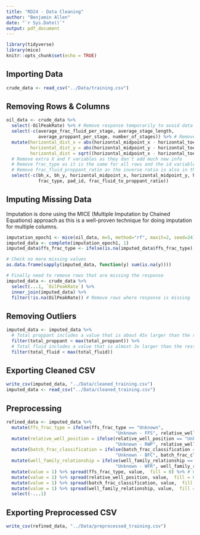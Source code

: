 ```yaml
---
title: "RD24 - Data Cleaning"
author: "Benjamin Allen"
date: "`r Sys.Date()`"
output: pdf_document
---
```


```r
library(tidyverse)
library(mice)
knitr::opts_chunk$set(echo = TRUE)
```

## Importing Data

```r
crude_data <- read_csv("../Data/training.csv")
```


## Removing Rows & Columns

```r
oil_data <- crude_data %>% 
  select(-OilPeakRate) %>% # Remove response temporarily to avoid data leakage
  select(-c(average_frac_fluid_per_stage, average_stage_length,
            average_proppant_per_stage, number_of_stages)) %>% # Remove columns with >90% missing rows
  mutate(horizontal_dist_x = abs(horizontal_midpoint_x - horizontal_toe_x),
         horizontal_dist_y = abs(horizontal_midpoint_y - horizontal_toe_y),
         horizontal_dist = sqrt((horizontal_midpoint_x - horizontal_toe_x)^2 + (horizontal_midpoint_y - horizontal_toe_y)^2)) %>% # Create horizontal distance variables
  # Remove extra X and Y variables as they don't add much new info
  # Remove frac_type as it is the same for all rows and the id variables
  # Remove frac_fluid_proppant_ratio as the inverse ratio is also in the dataset
  select(-c(bh_x, bh_y, horizontal_midpoint_x, horizontal_midpoint_y, horizontal_toe_x, horizontal_toe_y,
            frac_type, pad_id, frac_fluid_to_proppant_ratio))

```


## Imputing Missing Data

Imputation is done using the MICE (Multiple Imputation by Chained Equations) approach as this is a well-proven technique for doing imputation for multiple columns.

```r
imputation_epoch1 <- mice(oil_data, m=5, method="rf", maxit=2, seed=24)
imputed_data <- complete(imputation_epoch1, 1)
imputed_data$ffs_frac_type <- ifelse(is.na(imputed_data$ffs_frac_type), "Unknown", imputed_data$ffs_frac_type)

# Check no more missing values
as.data.frame(sapply(imputed_data, function(y) sum(is.na(y))))

# Finally need to remove rows that are missing the response
imputed_data <- crude_data %>% 
  select(...1, `OilPeakRate`) %>% 
  inner_join(imputed_data) %>% 
  filter(!is.na(OilPeakRate)) # Remove rows where response is missing
```

## Removing Outliers

```r
imputed_data <- imputed_data %>% 
  # Total proppant includes a value that is about 45x larger than the rest
  filter(total_proppant < max(total_proppant)) %>% 
  # Total fluid includes a value that is almost 3x larger than the rest
  filter(total_fluid < max(total_fluid))
```

## Exporting Cleaned CSV

```r
write_csv(imputed_data, "../Data/cleaned_training.csv")
imputed_data <- read_csv("../Data/cleaned_training.csv")
```

## Preprocessing

```r
refined_data <- imputed_data %>%
  mutate(ffs_frac_type = ifelse(ffs_frac_type == "Unknown",
                                         "Unknown - FFS", relative_well_position)) %>% 
  mutate(relative_well_position = ifelse(relative_well_position == "Unknown",
                                         "Unknown - RWP", relative_well_position)) %>% 
  mutate(batch_frac_classification = ifelse(batch_frac_classification == "Unknown",
                                         "Unknown - BFC", batch_frac_classification)) %>% 
  mutate(well_family_relationship = ifelse(well_family_relationship == "Unknown",
                                         "Unknown - WFR", well_family_relationship)) %>% 
  mutate(value = 1) %>% spread(ffs_frac_type, value,  fill = 0) %>% # One-Hot Encoding
  mutate(value = 1) %>% spread(relative_well_position, value,  fill = 0) %>% 
  mutate(value = 1) %>% spread(batch_frac_classification, value,  fill = 0) %>% 
  mutate(value = 1) %>% spread(well_family_relationship, value,  fill = 0) %>% 
  select(-...1)
```

## Exporting Preprocessed CSV

```r
write_csv(refined_data, "../Data/preprocessed_training.csv")
```